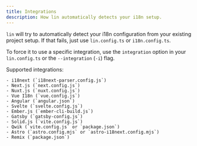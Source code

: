```yaml
---
title: Integrations
description: How lin automatically detects your i18n setup.
---
```


`lin` will try to automatically detect your i18n configuration from your existing project setup.
If that fails, just use `lin.config.ts` or `i18n.config.ts`.

To force it to use a specific integration, use the `integration` option in your `lin.config.ts` or the `--integration` (`-i`) flag.

Supported integrations: 

    - i18next (`i18next-parser.config.js`)
    - Next.js (`next.config.js`)
    - Nuxt.js (`nuxt.config.js`)
    - Vue I18n (`vue.config.js`)
    - Angular (`angular.json`)
    - Svelte (`svelte.config.js`)
    - Ember.js (`ember-cli-build.js`)
    - Gatsby (`gatsby-config.js`)
    - Solid.js (`vite.config.js`)
    - Qwik (`vite.config.js` or `package.json`)
    - Astro (`astro.config.mjs` or `astro-i18next.config.mjs`)
    - Remix (`package.json`)